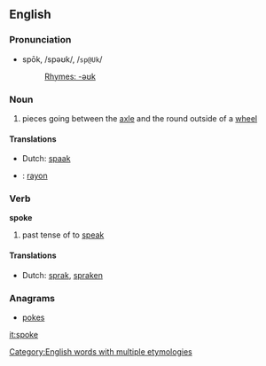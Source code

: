 ==English==

===Pronunciation===
*spōk, /spəʊk/, /<tt>sp@Uk</tt>/
*:[[Rhymes:English:-əʊk|Rhymes: -əʊk]]

=== Noun ===
{{en-noun-reg}}

# pieces going between the [[axle]] and the round outside of a [[wheel]]

==== Translations ====
*Dutch: [[spaak]] {{f}}
*{{fr}}: [[rayon]]

=== Verb ===
'''spoke'''

# past tense of to [[speak]]

====Translations====
*Dutch: [[sprak]], [[spraken]]

===Anagrams===
*[[pokes]]

[[Category:English words with multiple etymologies]]

[[it:spoke]]
